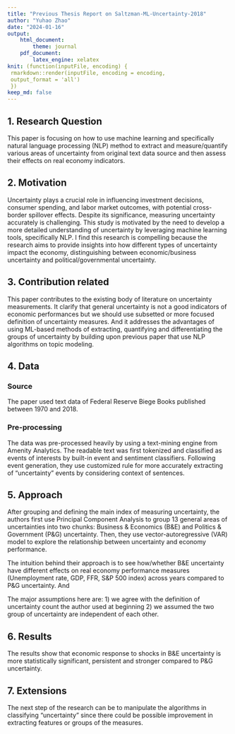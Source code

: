 ```yaml
---
title: "Previous Thesis Report on Saltzman-ML-Uncertainty-2018"
author: "Yuhao Zhao"
date: "2024-01-16"
output: 
    html_document:
        theme: journal
    pdf_document:
        latex_engine: xelatex
knit: (function(inputFile, encoding) {
 rmarkdown::render(inputFile, encoding = encoding, 
 output_format = 'all') 
 })
keep_md: false
---
```




## 1. Research Question

This paper is focusing on how to use machine learning and specifically natural language processing (NLP) method to extract and measure/quantify various areas of uncertainty from original text data source and then assess their effects on real economy indicators.

## 2. Motivation

Uncertainty plays a crucial role in influencing investment decisions, consumer spending, and labor market outcomes, with potential cross-border spillover effects. Despite its significance, measuring uncertainty accurately is challenging. This study is motivated by the need to develop a more detailed understanding of uncertainty by leveraging machine learning tools, specifically NLP. I find this research is compelling because the research aims to provide insights into how different types of uncertainty impact the economy, distinguishing between economic/business uncertainty and political/governmental uncertainty.


## 3. Contribution related 

This paper contributes to the existing body of literature on uncertainty measurements. It clarify that general uncertainty is not a good indicators of economic performances but we should use subsetted or more focused definition of uncertainty measures. And it addresses the advantages of using ML-based methods of extracting,  quantifying and differentiating the groups of uncertainty by building upon previous paper that use NLP algorithms on topic modeling.



## 4. Data

### Source

The paper used text data of Federal Reserve Biege Books published between 1970 and 2018. 


### Pre-processing

The data was pre-processed heavily by using a text-mining engine from Amenity Analytics. The readable text was first tokenized and classified as events of interests by built-in event and sentiment classifiers. Following event generation, they use customized rule for more accurately extracting of "uncertainty" events by considering context of sentences.


## 5. Approach 

After grouping and defining the main index of measuring uncertainty, the authors first use Principal Component Analysis to group 13 general areas of uncertainties into two chunks: Business & Economics (B&E) and Politics & Government (P&G) uncertainty. Then, they use vector-autoregressive (VAR) model to explore the relationship between uncertainty and economy performance.

The intuition behind their approach is to see how/whether B&E uncertainty have different effects on real economy performance measures (Unemployment rate, GDP, FFR, S&P 500 index) across years compared to P&G uncertainty. And 

The major assumptions here are: 1) we agree with the definition of uncertainty count the author used at beginning 2) we assumed the two group of uncertainty are independent of each other.

## 6. Results

The results show that economic response to shocks in B&E uncertainty is more statistically significant, persistent and stronger compared to P&G uncertainty.



## 7. Extensions

The next step of the research can be to manipulate the algorithms in classifying "uncertainty" since there could be possible improvement in extracting features or groups of the measures. 
